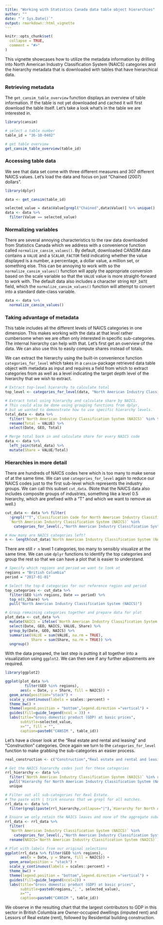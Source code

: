 ```yaml
---
title: "Working with Statistics Canada data table object hierarchies"
author: ""
date: "`r Sys.Date()`"
output: rmarkdown::html_vignette
---
```

```r
knitr::opts_chunk$set(
  collapse = TRUE,
  comment = "#>"
)
```
This vignette showcases how to utilize the metadata information by drilling into North American Industry Classification System (NAICS) categories and the hierarchy metadata that is downloaded with tables that have hierarchical data. 

### Retrieving metadata

The `get_cansim_table_overview` function displays an overview of table information. If the table is not yet downloaded and cached it will first download the table itself. Let's take a look what's in the table we are interested in.
```r
library(cansim)

# select a table number
table_id = "36-10-0402"

# get table overview
get_cansim_table_overview(table_id)
```

### Accessing table data

We see that data set come with three different measures and 307 different NAICS values. Let's load the data and focus on just "Chained (2007) dollars". 
```r
library(dplyr)

data <- get_cansim(table_id) 

selected_value = data$Value[grepl("Chained",data$Value)] %>% unique()
data <- data %>% 
  filter(Value == selected_value)
```

### Normalizing variables

There are several annoying characteristics to the raw data downloaded from Statistics Canada which we address with a convenience function called `normalize_cansim_values()`. By default, downloaded CANSIM data contains a `VALUE` and a `SCALAR_FACTOR` field indicating whether the value displayed is a number, a percentage, a dollar value, a million set, or something else. This can be annoying to work with so the `normalize_cansim_values()` function will apply the appropriate conversion based on the scale variable so that the `VALUE` value is more straight-forward to work with. The default data also includes a character string `REF_DATE` field, which the `normalize_cansim_values()` function will attempt to convert into a standard date-class variable.
```r
data <- data %>% 
  normalize_cansim_values()
```

### Taking advantage of metadata

This table includes all the different levels of NAICS categories in one dimension. This makes working with the data at that level rather cumbersome when we are often only interested in specific sub-categories. The internal hierarchy can help with that. Let's first get an overview of the data. We can also use this to easily compute shares instead of totals.

We can extract the hierarchy using the built-in convenience function `categories_for_level` which takes in a `cansim`-package retrieved data table object with metadata as input and requires a field from which to extract categories from as well as a level indicating the target depth level of the hierarchy that we wish to extract. 
```r
# Extract top-level hierarchy to calculate total
top_level <- categories_for_level(data, "North American Industry Classification System (NAICS)",0)

# Extract total using hierarchy and calculate share by NAICS. 
# This could also be done using grouping functions from dplyr, 
# but we wanted to demonstrate how to use specific hierarchy levels. 
total_data <- data %>% 
  filter(`North American Industry Classification System (NAICS)` %in% top_level) %>% 
  rename(Total = VALUE) %>% 
  select(Date, GEO, Total)

# Merge total back in and calculate share for every NAICS code
data <- data %>% 
  left_join(total_data) %>% 
  mutate(Share = VALUE/Total)
```

### Hierarchies in more detail 

There are hundreds of NAICS codes here which is too many to make sense of at the same time. We can use `categories_for_level` again to reduce our NAICS codes just to the first sub-level which represents the industry groups. We can call this subset `cut_data`. (Note that the NAICS data also includes composite groups of industries, something like a level 0.5 hierarchy, which are prefixed with a "T" and which we want to remove as well.)
```r
cut_data <- data %>% filter(
  !grepl("^T",`Classification Code for North American Industry Classification System (NAICS)`),
  `North American Industry Classification System (NAICS)` %in% 
    categories_for_level(.,"North American Industry Classification System (NAICS)",1))

# How many are NAICS categories left? 
n <- length(cut_data$`North American Industry Classification System (NAICS)` %>% unique)
```
There are still `r n` level 1 categories, too many to sensibly visualize at the same time. We can use `dplyr` functions to identify the top categories and group the rest so that we can have a plot that is easier to understand. 
```r
# Specify which regions and period we want to look at 
regions = "British Columbia"
period = "2017-01-01"

# Select the top-8 categories for our reference region and period
top_categories <- cut_data %>% 
  filter(GEO %in% regions, Date == period) %>% 
  top_n(8,Share) %>% 
  pull("North American Industry Classification System (NAICS)")

# Group remaining categories together and prepare data for plot
plot_data <- cut_data %>% 
  mutate(NAICS = ifelse(`North American Industry Classification System (NAICS)` %in% top_categories,`North American Industry Classification System (NAICS)`,"Rest")) %>%
  select(Date, GEO, NAICS, VALUE, Share) %>%
  group_by(Date, GEO, NAICS) %>%
  summarise(VALUE = sum(VALUE, na.rm = TRUE),
            Share = sum(Share, na.rm = TRUE)) %>% 
  ungroup()
```
With the data prepared, the last step is putting it all together into a visualization using `ggplot2`. We can then see if any further adjustments are required. 
```r
library(ggplot2)

ggplot(plot_data %>% 
         filter(GEO %in% regions), 
       aes(x = Date, y = Share, fill = NAICS)) +
  geom_area(position="stack") +
  scale_y_continuous(labels = scales::percent) +
  theme_bw() +
  theme(legend.position = "bottom",legend.direction ="vertical") +
  guides(fill=guide_legend(ncol = 3)) +
  labs(title="Gross domestic product (GDP) at basic prices",
       subtitle=selected_value,
       x="", fill = "", 
       caption=paste0("CANSIM ", table_id))

```
Let's have a closer look at the "Real estate and rental and leasing" and "Construction" categories. Once again we turn to the `categories_for_level` function to make grabbing the sub-categories an easier process. 
```r
real_construction <- c("Construction","Real estate and rental and leasing")

# Get the NAICS hierarchy codes just for these categories
rrl_hierarchy <- data %>% 
  filter(`North American Industry Classification System (NAICS)` %in% real_construction) %>% 
  pull("Hierarchy for North American Industry Classification System (NAICS)") %>% 
  unique

# Filter out all sub-categories for Real Estate. 
# The paste with | trick ensures that we grepl for all matches. 
rrl_data <- data %>% 
  filter(grepl(paste(rrl_hierarchy,collapse="|"),`Hierarchy for North American Industry Classification System (NAICS)`))

# Ensure we only retain the NAICS leaves and none of the aggregate subcategories
rrl_data <- rrl_data %>% 
  filter(
  `North American Industry Classification System (NAICS)` %in% 
    categories_for_level(.,"North American Industry Classification System (NAICS)")) %>%
  rename(NAICS=`North American Industry Classification System (NAICS)`)

# Plot with labels from our original selections
ggplot(rrl_data %>% filter(GEO %in% regions),
       aes(x = Date, y = Share, fill = NAICS)) +
  geom_area(position = "stack") +
  scale_y_continuous(labels = scales::percent) +
  theme_bw() +
  theme(legend.position = "bottom",legend.direction ="vertical") +
  guides(fill=guide_legend(ncol=2)) +
  labs(title="Gross domestic product (GDP) at basic prices",
       subtitle=paste0(regions,", ", selected_value),
       x="",
       caption=paste0("CANSIM ", table_id))
```
We observe in the resulting chart that the largest contributors to GDP in this sector in British Columbia are Owner-occupied dwellings (imputed rent) and Lessors of Real estate (rent), followed by Residential building construction. 

